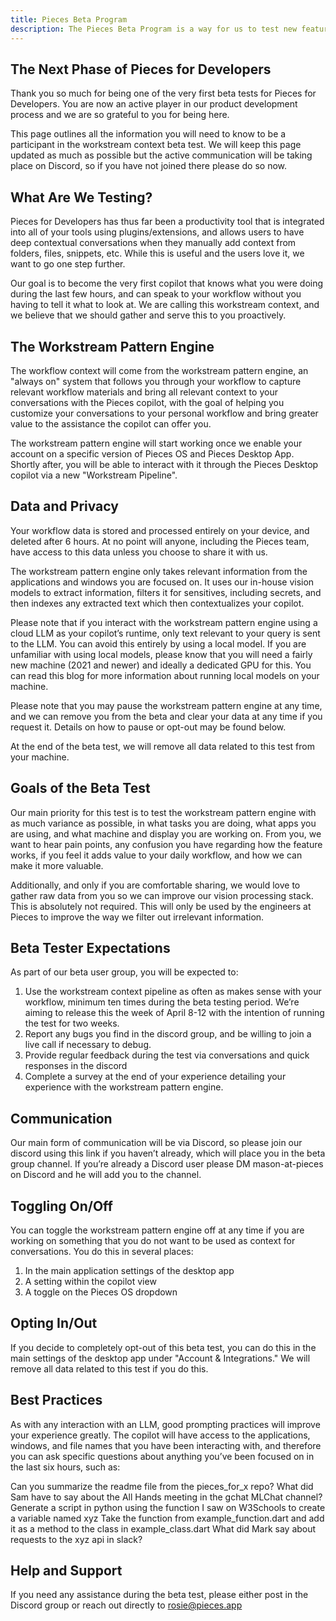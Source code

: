 ```yaml
---
title: Pieces Beta Program
description: The Pieces Beta Program is a way for us to test new features with our users before they are released to the public.
---
```


## The Next Phase of Pieces for Developers
Thank you so much for being one of the very first beta tests for Pieces for Developers. You are now an active player in our product development process and we are so grateful to you for being here.

This page outlines all the information you will need to know to be a participant in the workstream context beta test. We will keep this page updated as much as possible but the active communication will be taking place on Discord, so if you have not joined there please do so now.

## What Are We Testing?
Pieces for Developers has thus far been a productivity tool that is integrated into all of your tools using plugins/extensions, and allows users to have deep contextual conversations when they manually add context from folders, files, snippets, etc. While this is useful and the users love it, we want to go one step further.

Our goal is to become the very first copilot that knows what you were doing during the last few hours, and can speak to your workflow without you having to tell it what to look at. We are calling this workstream context, and we believe that we should gather and serve this to you proactively.

## The Workstream Pattern Engine
The workflow context will come from the workstream pattern engine, an "always on" system that follows you through your workflow to capture relevant workflow materials and bring all relevant context to your conversations with the Pieces copilot, with the goal of helping you customize your conversations to your personal workflow and bring greater value to the assistance the copilot can offer you.

The workstream pattern engine will start working once we enable your account on a specific version of Pieces OS and Pieces Desktop App. Shortly after, you will be able to interact with it through the Pieces Desktop copilot via a new "Workstream Pipeline".

[//]: # (<Video>)

## Data and Privacy

Your workflow data is stored and processed entirely on your device, and deleted after 6 hours. At no point will anyone, including the Pieces team, have access to this data unless you choose to share it with us.

The workstream pattern engine only takes relevant information from the applications and windows you are focused on. It uses our in-house vision models to extract information, filters it for sensitives, including secrets, and then indexes any extracted text which then contextualizes your copilot.

Please note that if you interact with the workstream pattern engine using a cloud LLM as your copilot’s runtime, only text relevant to your query is sent to the LLM. You can avoid this entirely by using a local model. If you are unfamiliar with using local models, please know that you will need a fairly new machine (2021 and newer) and ideally a dedicated GPU for this. You can read this blog for more information about running local models on your machine.

Please note that you may pause the workstream pattern engine at any time, and we can remove you from the beta and clear your data at any time if you request it. Details on how to pause or opt-out may be found below.

At the end of the beta test, we will remove all data related to this test from your machine.

## Goals of the Beta Test
Our main priority for this test is to test the workstream pattern engine with as much variance as possible, in what tasks you are doing, what apps you are using, and what machine and display you are working on. From you, we want to hear pain points, any confusion you have regarding how the feature works, if you feel it adds value to your daily workflow, and how we can make it more valuable.

Additionally, and only if you are comfortable sharing, we would love to gather raw data from you so we can improve our vision processing stack. This is absolutely not required. This will only be used by the engineers at Pieces to improve the way we filter out irrelevant information.

## Beta Tester Expectations
As part of our beta user group, you will be expected to:
1. Use the workstream context pipeline as often as makes sense with your workflow, minimum ten times during the beta testing period. We’re aiming to release this the week of April 8-12 with the intention of running the test for two weeks.
2. Report any bugs you find in the discord group, and be willing to join a live call if necessary to debug.
3. Provide regular feedback during the test via conversations and quick responses in the discord
4. Complete a survey at the end of your experience detailing your experience with the workstream pattern engine.

## Communication
Our main form of communication will be via Discord, so please join our discord using this link if you haven’t already, which will place you in the beta group channel. If you’re already a Discord user please DM mason-at-pieces on Discord and he will add you to the channel.

## Toggling On/Off
You can toggle the workstream pattern engine off at any time if you are working on something that you do not want to be used as context for conversations. You do this in several places:
1. In the main application settings of the desktop app
2. A setting within the copilot view
3. A toggle on the Pieces OS dropdown

[//]: # (<gif>)

## Opting In/Out

If you decide to completely opt-out of this beta test, you can do this in the main settings of the desktop app under "Account & Integrations." We will remove all data related to this test if you do this.

[//]: # (<gif>)

## Best Practices
As with any interaction with an LLM, good prompting practices will improve your experience greatly. The copilot will have access to the applications, windows, and file names that you have been interacting with, and therefore you can ask specific questions about anything you’ve been focused on in the last six hours, such as:

Can you summarize the readme file from the pieces_for_x repo?
What did Sam have to say about the All Hands meeting in the gchat MLChat channel?
Generate a script in python using the function I saw on W3Schools to create a variable named xyz
Take the function from example_function.dart and add it as a method to the class in example_class.dart
What did Mark say about requests to the xyz api in slack?

## Help and Support
If you need any assistance during the beta test, please either post in the Discord group or reach out directly to rosie@pieces.app

